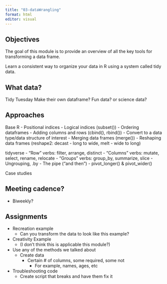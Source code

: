 ```yaml
---
title: "03-dataWrangling"
format: html
editor: visual
---
```


## Objectives

The goal of this module is to provide an overview of all the key tools for transforming a data frame.

Learn a consistent way to organize your data in R using a system called tidy data. 

## What data?

Tidy Tuesday
Make their own dataframe?
Fun data? or science data?

## Approaches

Base R
- Positional indices
- Logical indices (subset())
- Ordering dataframes
- Adding columns and rows (cbind(), rbind())
- Convert to a data type/data structure of interest
- Merging data frames (merge())
- Reshaping data frames (reshape2: decast - long to wide, melt - wide to long)

tidyverse
- “Row” verbs: filter, arrange, distinct
- “Columns” verbs: mutate, select, rename, relocate
- “Groups” verbs: group_by, summarize, slice
- Ungrouping, .by
- The pipe (“and then”)
- pivot_longer() & pivot_wider()

Case studies

## Meeting cadence?
- Biweekly?

## Assignments
- Recreation example
    - Can you transform the data to look like this example?
- Creativity Example
    - (I don’t think this is applicable this module?)
- Use any of the methods we talked about 
    - Create data 
        - Certain # of columns, some required, some not
            - For example, names, ages, etc
- Troubleshooting code 
    - Create script that breaks and have them fix it
